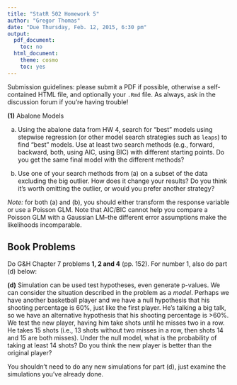 ```yaml
---
title: "StatR 502 Homework 5"
author: "Gregor Thomas"
date: "Due Thursday, Feb. 12, 2015, 6:30 pm"
output:
  pdf_document:
    toc: no
  html_document:
    theme: cosmo
    toc: yes
---
```


Submission guidelines: please submit a PDF if possible, otherwise a self-contained HTML file, and optionally your `.Rmd` file. As always, ask in the discussion forum if you're having trouble!

**(1)** Abalone Models

(a) Using the abalone data from HW 4, search for "best" models using stepwise regression (or other model search strategies such as `leaps`) to find "best" models. Use at least two search methods (e.g., forward, backward, both, using AIC, using BIC) with different starting points. Do you get the same final model with the different methods?

(b) Use one of your search methods from (a) on a subset of the data excluding the big outlier. How does it change your results? Do you think it's worth omitting the outlier, or would you prefer another strategy?

*Note:* for both (a) and (b), you should either transform the response variable or use a Poisson GLM. Note that AIC/BIC cannot help you compare a Poisson GLM with a Gaussian LM--the different error assumptions make the likelihoods incomparable.

## Book Problems

Do G&H Chapter 7 problems **1, 2 and 4** (pp. 152). For number 1, also do part (d) below:

**(d)** Simulation can be used test hypotheses, even generate p-values. We can consider the situation described in the problem as a *model*. Perhaps we have another basketball player and we have a null hypothesis that his shooting percentage is 60%, just like the first player. He's talking a big talk, so we have an alternative hypothesis that his shooting percentage is >60%. We test the new player, having him take shots until he misses two in a row. He takes 15 shots (i.e., 13 shots without two misses in a row, then shots 14 and 15 are both misses). Under the null model, what is the probability of taking at least 14 shots? Do you think the new player is better than the original player?

You shouldn't need to do any new simulations for part (d), just examine the simulations you've already done.
